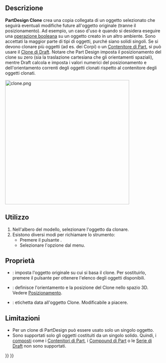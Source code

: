 <languages/>

{{Docnav/it
|[[PartDesign_SubShapeBinder/it|Creare un riferimento di forma per i(l) sotto oggetti(o)]]
|[[PartDesign_Plane/it|Creare un piano di riferimento]]
|[[PartDesign_Workbench/it|PartDesign]]
|IconL=PartDesign_SubShapeBinder.svg
|IconR=PartDesign_Plane.svg
|IconC=Workbench_PartDesign.svg
}}

{{GuiCommand/it
|Name=PartDesign Clone
|Name/it=Crea un clone
|MenuLocation=Part Design → Crea un clone
|Workbenches=[[PartDesign_Workbench/it|PartDesign]]
|Version=0.17
|SeeAlso=[[Draft_Clone/it|Draft: Clona]]}}

<span id="Description"></span>
==Descrizione==

'''PartDesign Clone''' crea una copia collegata di un oggetto selezionato che seguirà eventuali modifiche future all'oggetto originale (tranne il posizionamento). Ad esempio, un caso d'uso è quando si desidera eseguire una [[PartDesign_Boolean/it|operazione booleana]] su un oggetto creato in un altro ambiente. Sono accettati la maggior parte di tipi di oggetti, purché siano solidi singoli. Se si devono clonare più oggetti (ad es. dei Corpi) o un [[Std_Part/it|Contenitore di Part]], si può usare il [[Draft_Clone/it|Clone di Draft]]. Notare che Part Design imposta il posizionamento del clone su zero (sia la traslazione cartesiana che gli orientamenti spaziali), mentre Draft calcola e imposta i valori numerici del posizionamento e dell'orientamento correnti degli oggetti clonati rispetto al contenitore degli oggetti clonati.

[[File:clone.png|400px]]
{{Caption|Clone della spina mentre viene traslata nello spazio 3D come oggetto indipendente}}

<span id="Usage"></span>
== Utilizzo ==

# Nell'albero del modello, selezionare l'oggetto da clonare.
# Esistono diversi modi per richiamare lo strumento:
#* Premere il pulsante {{Button|[[File:PartDesign_Clone.svg|24px]] [[PartDesign_Clone/it|Crea un clone]]}}.
#* Selezionare l'opzione {{MenuCommand|Part Design → [[Image:PartDesign_Clone.svg|16px]] Crea un clone}} dal menu.

<span id="Properties"></span>
== Proprietà ==

* {{PropertyData/it|Base Feature}}: imposta l'oggetto originale su cui si basa il clone. Per sostituirlo, premere il pulsante {{Button|...}} per ottenere l'elenco degli oggetti disponibili.
* {{PropertyData/it|Placement}}: definisce l'orientamento e la posizione del Clone nello spazio 3D. Vedere [[Placement/it|Posizionamento]].
* {{PropertyData/it|Label}}: etichetta data all'oggetto Clone. Modificabile a piacere.

<span id="Limitations"></span>
==Limitazioni==

* Per un clone di PartDesign può essere usato solo un singolo oggetto.
* Sono supportati solo gli oggetti costituiti da un singolo solido. Quindi, i [[Glossary#Compound|composti]] come i [[Std_Part/it|Contenitori di Part]], i [[Part_Compound/it|Compound di Part]] o le [[Draft_OrthoArray/it|Serie di Draft]] non sono supportati.


{{Docnav/it
|[[PartDesign_SubShapeBinder/it|Creare un riferimento di forma per i(l) sotto oggetti(o)]]
|[[PartDesign_Plane/it|Creare un piano di riferimento]]
|[[PartDesign_Workbench/it|PartDesign]]
|IconL=PartDesign_SubShapeBinder.svg
|IconR=PartDesign_Plane.svg
|IconC=Workbench_PartDesign.svg
}}

{{PartDesign_Tools_navi{{#translation:}}}}
{{Userdocnavi{{#translation:}}}}